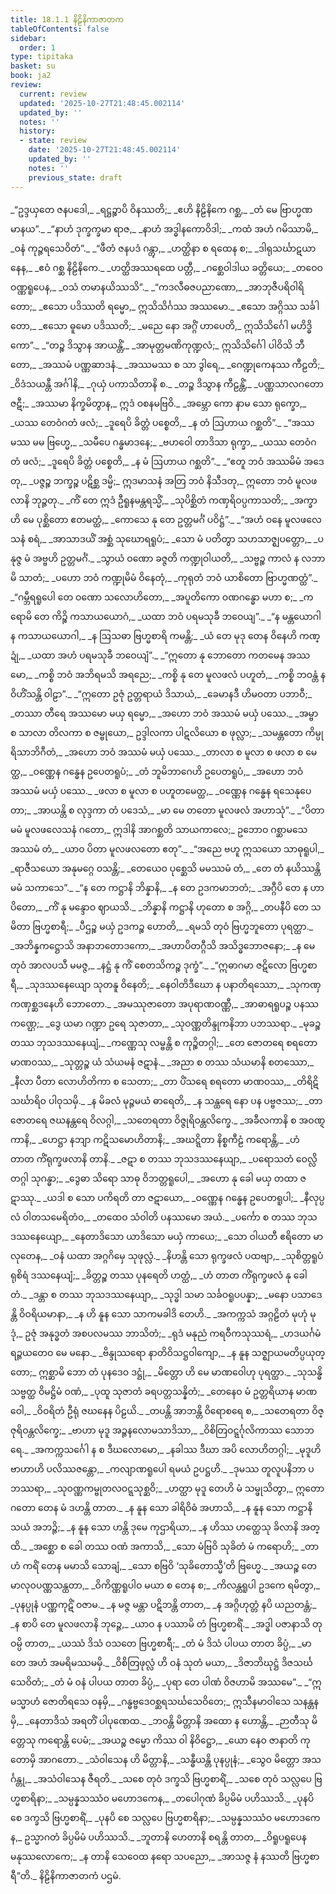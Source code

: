 ```yaml
---
title: 18.1.1 နိဠိနိကာဇာတက
tableOfContents: false
sidebar:
  order: 1
type: tipitaka
basket: su
book: ja2
review:
  current: review
  updated: '2025-10-27T21:48:45.002114'
  updated_by: ''
  notes: ''
  history:
  - state: review
    date: '2025-10-27T21:48:45.002114'
    updated_by: ''
    notes: ''
    previous_state: draft
---
```



<ReviewStatus review={frontmatter.review} showDetails={true} />

<HypothesisAnnotation frontmatter={frontmatter} />

<DynamicBreadcrumb />

<Division number="1" book="ja2" e="ch" v="23" p="31">

<Paragraph number="255" type="verses" book="ja2">
_“ဥဒ္ဒယှတေ ဇနပဒေါ,_  
_ရဋ္ဌဉ္စာပိ ဝိနဿတိ;_  
_ဧဟိ နိဠိနိကေ ဂစ္ဆ,_  
_တံ မေ ဗြာဟ္မဏမာနယ”._  

</Paragraph>

</Division>
<Division number="2" book="ja2" e="ch" v="23" p="31">

<Paragraph number="256" type="verses" book="ja2">
_“နာဟံ ဒုက္ခက္ခမာ ရာဇ,_  
_နာဟံ အဒ္ဓါနကောဝိဒါ;_  
_ကထံ အဟံ ဂမိဿာမိ,_  
_ဝနံ ကုဉ္ဇရသေဝိတံ”._  

</Paragraph>

</Division>
<Division number="3" book="ja2" e="ch" v="23" p="31">

<Paragraph number="257" type="verses" book="ja2">
_“ဖီတံ ဇနပဒံ ဂန္တွာ,_  
_ဟတ္ထိနာ စ ရထေန စ;_  
_ဒါရုသင်္ဃာဋယာနေန,_  
_ဧဝံ ဂစ္ဆ နိဠိနိကေ._  

</Paragraph>

</Division>
<Division number="4" book="ja2" e="ch" v="23" p="31">

<Paragraph number="258" type="verses" book="ja2">
_ဟတ္ထိအဿရထေ ပတ္တီ,_  
_ဂစ္ဆေဝါဒါယ ခတ္တိယေ;_  
_တဝေဝ ဝဏ္ဏရူပေန,_  
_ဝသံ တမာနယိဿသိ”._  

</Paragraph>

</Division>
<Division number="5" book="ja2" e="ch" v="23" p="31">

<Paragraph number="259" type="verses" book="ja2">
_“ကဒလီဓဇပညာဏော,_  
_အာဘုဇီပရိဝါရိတော;_  
_ဧသော ပဒိဿတိ ရမ္မော,_  
ဣသိသိင်္ဂဿ အဿမော._  

</Paragraph>

</Division>
<Division number="6" book="ja2" e="ch" v="23" p="31">

<Paragraph number="260" type="verses" book="ja2">
_ဧသော အဂ္ဂိဿ သင်္ခါတော,_  
_ဧသော ဓူမော ပဒိဿတိ;_  
_မညေ နော အဂ္ဂိံ ဟာပေတိ,_  
ဣသိသိင်္ဂေါ မဟိဒ္ဓိကော”._  

</Paragraph>

</Division>
<Division number="7" book="ja2" e="ch" v="23" p="31">

<Paragraph number="261" type="verses" book="ja2">
_“တဉ္စ ဒိသွာန အာယန္တိံ,_  
_အာမုတ္တမဏိကုဏ္ဍလံ;_  
ဣသိသိင်္ဂေါ ပါဝိသိ ဘီတော,_  
_အဿမံ ပဏ္ဏဆာဒနံ._  

</Paragraph>

</Division>
<Division number="8" book="ja2" e="ch" v="23" p="31">

<Paragraph number="262" type="verses" book="ja2">
_အဿမဿ စ သာ ဒွါရေ,_  
_ဂေဏ္ဍုကေနဿ ကီဠတိ;_  
_ဝိဒံသယန္တီ အင်္ဂါနိ,_  
_ဂုယှံ ပကာသိတာနိ စ._  

</Paragraph>

</Division>
<Division number="9" book="ja2" e="ch" v="23" p="31">

<Paragraph number="263" type="verses" book="ja2">
_တဉ္စ ဒိသွာန ကီဠန္တိံ,_  
_ပဏ္ဏသာလဂတော ဇဋီ;_  
_အဿမာ နိက္ခမိတွာန,_  
ဣဒံ ဝစနမဗြဝိ._  

</Paragraph>

</Division>
<Division number="10" book="ja2" e="ch" v="23" p="31">

<Paragraph number="264" type="verses" book="ja2">
_အမ္ဘော ကော နာမ သော ရုက္ခော,_  
_ယဿ တေဝံဂတံ ဖလံ;_  
_ဒူရေပိ ခိတ္တံ ပစ္စေတိ,_  
_န တံ ဩဟာယ ဂစ္ဆတိ”._  

</Paragraph>

</Division>
<Division number="11" book="ja2" e="ch" v="23" p="32">

<Paragraph number="265" type="verses" book="ja2">
_“အဿမဿ မမ ဗြဟ္မေ,_  
_သမီပေ ဂန္ဓမာဒနေ;_  
_ဗဟဝေါ တာဒိသာ ရုက္ခာ,_  
_ယဿ တေဝံဂတံ ဖလံ;_  
_ဒူရေပိ ခိတ္တံ ပစ္စေတိ,_  
_န မံ ဩဟာယ ဂစ္ဆတိ”._  

</Paragraph>

</Division>
<Division number="12" book="ja2" e="ch" v="23" p="32">

<Paragraph number="266" book="ja2">
_“ဧတူ ဘဝံ အဿမိမံ အဒေတု,_  
_ပဇ္ဇဉ္စ ဘက္ခဉ္စ ပဋိစ္ဆ ဒမ္မိ;_  
ဣဒမာသနံ အတြ ဘဝံ နိသီဒတု,_  
ဣတော ဘဝံ မူလဖလာနိ ဘုဉ္ဇတု._  

</Paragraph>

</Division>
<Division number="13" book="ja2" e="ch" v="23" p="32">

<Paragraph number="267" type="verses" book="ja2">
_ကိံ တေ ဣဒံ ဦရူနမန္တရသ္မိံ,_  
_သုပိစ္ဆိတံ ကဏှရိဝပ္ပကာသတိ;_  
_အက္ခာဟိ မေ ပုစ္ဆိတော ဧတမတ္ထံ,_  
_ကောသေ နု တေ ဥတ္တမင်္ဂံ ပဝိဋ္ဌံ”._  

</Paragraph>

</Division>
<Division number="14" book="ja2" e="ch" v="23" p="32">

<Paragraph number="268" type="verses" book="ja2">
_“အဟံ ဝနေ မူလဖလေသနံ စရံ,_  
_အာသာဒယိံ အစ္ဆံ သုဃောရရူပံ;_  
_သော မံ ပတိတွာ သဟသာဇ္ဈပတ္တော,_  
_ပနုဇ္ဇ မံ အဗ္ဗဟိ ဥတ္တမင်္ဂံ._  

</Paragraph>

</Division>
<Division number="15" book="ja2" e="ch" v="23" p="32">

<Paragraph number="269" type="verses" book="ja2">
_သွာယံ ဝဏော ခဇ္ဇတိ ကဏ္ဍုဝါယတိ,_  
_သဗ္ဗဉ္စ ကာလံ န လဘာမိ သာတံ;_  
_ပဟော ဘဝံ ကဏ္ဍုမိမံ ဝိနေတုံ,_  
_ကုရုတံ ဘဝံ ယာစိတော ဗြာဟ္မဏတ္ထံ”._  

</Paragraph>

</Division>
<Division number="16" book="ja2" e="ch" v="23" p="32">

<Paragraph number="270" type="verses" book="ja2">
_“ဂမ္ဘီရရူပေါ တေ ဝဏော သလောဟိတော,_  
_အပူတိကော ဝဏဂန္ဓော မဟာ စ;_  
_ကရောမိ တေ ကိဉ္စိ ကသာယယောဂံ,_  
_ယထာ ဘဝံ ပရမသုခီ ဘဝေယျ”._  

</Paragraph>

</Division>
<Division number="17" book="ja2" e="ch" v="23" p="33">

<Paragraph number="271" type="verses" book="ja2">
_“န မန္တယောဂါ န ကသာယယောဂါ,_  
_န ဩသဓာ ဗြဟ္မစာရိ ကမန္တိ;_  
_ယံ တေ မုဒု တေန ဝိနေဟိ ကဏ္ဍုံ,_  
_ယထာ အဟံ ပရမသုခီ ဘဝေယျံ”._  

</Paragraph>

</Division>
<Division number="18" book="ja2" e="ch" v="23" p="33">

<Paragraph number="272" type="verses" book="ja2">
_“ဣတော နု ဘောတော ကတမေန အဿမော,_  
_ကစ္စိ ဘဝံ အဘိရမသိ အရညေ;_  
_ကစ္စိ နု တေ မူလဖလံ ပဟူတံ,_  
_ကစ္စိ ဘဝန္တံ န ဝိဟိံသန္တိ ဝါဠာ”._  

</Paragraph>

</Division>
<Division number="19" book="ja2" e="ch" v="23" p="33">

<Paragraph number="273" type="verses" book="ja2">
_“ဣတော ဥဇုံ ဥတ္တရာယံ ဒိသာယံ,_  
_ခေမာနဒီ ဟိမဝတာ ပဘာဝီ;_  
_တဿာ တီရေ အဿမော မယှ ရမ္မော,_  
_အဟော ဘဝံ အဿမံ မယှံ ပဿေ._  

</Paragraph>

</Division>
<Division number="20" book="ja2" e="ch" v="23" p="33">

<Paragraph number="274" type="verses" book="ja2">
_အမ္ဗာ စ သာလာ တိလကာ စ ဇမ္ဗုယော,_  
ဥဒ္ဒါလကာ ပါဋလိယော စ ဖုလ္လာ;_  
_သမန္တတော ကိမ္ပုရိသာဘိဂီတံ,_  
_အဟော ဘဝံ အဿမံ မယှံ ပဿေ._  

</Paragraph>

</Division>
<Division number="21" book="ja2" e="ch" v="23" p="33">

<Paragraph number="275" type="verses" book="ja2">
_တာလာ စ မူလာ စ ဖလာ စ မေတ္ထ,_  
_ဝဏ္ဏေန ဂန္ဓေန ဥပေတရူပံ;_  
_တံ ဘူမိဘာဂေဟိ ဥပေတရူပံ,_  
_အဟော ဘဝံ အဿမံ မယှံ ပဿေ._  

</Paragraph>

</Division>
<Division number="22" book="ja2" e="ch" v="23" p="55">

<Paragraph number="276" type="verses" book="ja2">
_ဖလာ စ မူလာ စ ပဟူတမေတ္ထ,_  
_ဝဏ္ဏေန ဂန္ဓေန ရသေနုပေတာ;_  
_အာယန္တိ စ လုဒ္ဒကာ တံ ပဒေသံ,_  
_မာ မေ တတော မူလဖလံ အဟာသုံ”._  

</Paragraph>

</Division>
<Division number="23" book="ja2" e="ch" v="23" p="33">

<Paragraph number="277" book="ja2">
_“ပိတာ မမံ မူလဖလေသနံ ဂတော,_  
ဣဒါနိ အာဂစ္ဆတိ သာယကာလေ;_  
ဥဘောဝ ဂစ္ဆာမသေ အဿမံ တံ,_  
_ယာဝ ပိတာ မူလဖလတော ဧတု”._  

</Paragraph>

</Division>
<Division number="24" book="ja2" e="ch" v="23" p="34">

<Paragraph number="278" type="verses" book="ja2">
_“အညေ ဗဟူ ဣသယော သာဓုရူပါ,_  
_ရာဇီသယော အနုမဂ္ဂေ ဝသန္တိ;_  
_တေယေဝ ပုစ္ဆေသိ မမဿမံ တံ,_  
_တေ တံ နယိဿန္တိ မမံ သကာသေ”._  

</Paragraph>

</Division>
<Division number="25" book="ja2" e="ch" v="23" p="34">

<Paragraph number="279" type="verses" book="ja2">
_“န တေ ကဋ္ဌာနိ ဘိန္နာနိ,_  
_န တေ ဥဒကမာဘတံ;_  
_အဂ္ဂီပိ တေ န ဟာပိတော,_  
_ကိံ နု မန္ဒောဝ ဈာယသိ._  

</Paragraph>

</Division>
<Division number="26" book="ja2" e="ch" v="23" p="34">

<Paragraph number="280" type="verses" book="ja2">
_ဘိန္နာနိ ကဋ္ဌာနိ ဟုတော စ အဂ္ဂိ,_  
_တပနီပိ တေ သမိတာ ဗြဟ္မစာရီ;_  
_ပီဌဉ္စ မယှံ ဥဒကဉ္စ ဟောတိ,_  
_ရမသိ တုဝံ ဗြဟ္မဘူတော ပုရတ္ထာ._  

</Paragraph>

</Division>
<Division number="27" book="ja2" e="ch" v="23" p="34">

<Paragraph number="281" type="verses" book="ja2">
_အဘိန္နကဋ္ဌောသိ အနာဘတောဒကော,_  
_အဟာပိတဂ္ဂီသိ အသိဒ္ဓဘောဇနော;_  
_န မေ တုဝံ အာလပသီ မမဇ္ဇ,_  
_နဋ္ဌံ နု ကိံ စေတသိကဉ္စ ဒုက္ခံ”._  

</Paragraph>

</Division>
<Division number="28" book="ja2" e="ch" v="23" p="34">

<Paragraph number="282" type="verses" book="ja2">
_“ဣဓာဂမာ ဇဋိလော ဗြဟ္မစာရီ,_  
_သုဒဿနေယျော သုတနူ ဝိနေတိ;_  
_နေဝါတိဒီဃော န ပနာတိရဿော,_  
_သုကဏှကဏှစ္ဆဒနေဟိ ဘောတော._  

</Paragraph>

</Division>
<Division number="29" book="ja2" e="ch" v="23" p="34">

<Paragraph number="283" type="verses" book="ja2">
_အမဿုဇာတော အပုရာဏဝဏ္ဏီ,_  
_အာဓာရရူပဉ္စ ပနဿ ကဏ္ဌေ;_  
_ဒွေ ယမာ ဂဏ္ဍာ ဥရေ သုဇာတာ,_  
_သုဝဏ္ဏတိန္ဒုကနိဘာ ပဘဿရာ._  

</Paragraph>

</Division>
<Division number="30" book="ja2" e="ch" v="23" p="34">

<Paragraph number="284" type="verses" book="ja2">
_မုခဉ္စ တဿ ဘုသဒဿနေယျံ,_  
_ကဏ္ဏေသု လမ္ဗန္တိ စ ကုဉ္စိတဂ္ဂါ;_  
_တေ ဇောတရေ စရတော မာဏဝဿ,_  
_သုတ္တဉ္စ ယံ သံယမနံ ဇဋာနံ._  

</Paragraph>

</Division>
<Division number="31" book="ja2" e="ch" v="23" p="35">

<Paragraph number="285" type="verses" book="ja2">
_အညာ စ တဿ သံယမာနိ စတဿော,_  
_နီလာ ပီတာ လောဟိတိကာ စ သေတာ;_  
_တာ ပိံသရေ စရတော မာဏဝဿ,_  
_တိရိဋိသင်္ဃာရိဝ ပါဝုသမှိ._  

</Paragraph>

</Division>
<Division number="32" book="ja2" e="ch" v="23" p="35">

<Paragraph number="286" type="verses" book="ja2">
_န မိခလံ မုဉ္ဇမယံ ဓာရေတိ,_  
_န သန္ထရေ နော ပန ပဗ္ဗဇဿ;_  
_တာ ဇောတရေ ဇဃနန္တရေ ဝိလဂ္ဂါ,_  
_သတေရတာ ဝိဇ္ဇုရိဝန္တလိက္ခေ._  

</Paragraph>

</Division>
<Division number="33" book="ja2" e="ch" v="23" p="35">

<Paragraph number="287" type="verses" book="ja2">
_အခီလကာနိ စ အဝဏ္ဋကာနိ,_  
_ဟေဋ္ဌာ နဘျာ ကဋိသမောဟိတာနိ;_  
_အဃဋ္ဋိတာ နိစ္စကီဠံ ကရောန္တိ,_  
_ဟံ တာတ ကိံရုက္ခဖလာနိ တာနိ._  

</Paragraph>

</Division>
<Division number="34" book="ja2" e="ch" v="23" p="35">

<Paragraph number="288" type="verses" book="ja2">
_ဇဋာ စ တဿ ဘုသဒဿနေယျာ,_  
_ပရောသတံ ဝေလ္လိတဂ္ဂါ သုဂန္ဓာ;_  
_ဒွေဓာ သိရော သာဓု ဝိဘတ္တရူပေါ,_  
_အဟော နု ခေါ မယှ တထာ ဇဋာဿု._  

</Paragraph>

</Division>
<Division number="35" book="ja2" e="ch" v="23" p="35">

<Paragraph number="289" type="verses" book="ja2">
_ယဒါ စ သော ပကိရတိ တာ ဇဋာယော,_  
_ဝဏ္ဏေန ဂန္ဓေန ဥပေတရူပါ;_  
_နီလုပ္ပလံ ဝါတသမေရိတံဝ,_  
_တထေဝ သံဝါတိ ပနဿမော အယံ._  

</Paragraph>

</Division>
<Division number="36" book="ja2" e="ch" v="23" p="35">

<Paragraph number="290" type="verses" book="ja2">
_ပင်္ကော စ တဿ ဘုသဒဿနေယျော,_  
_နေတာဒိသော ယာဒိသော မယှံ ကာယေ;_  
_သော ဝါယတီ ဧရိတော မာလုတေန,_  
_ဝနံ ယထာ အဂ္ဂဂိမှေ သုဖုလ္လံ._  

</Paragraph>

</Division>
<Division number="37" book="ja2" e="ch" v="23" p="36">

<Paragraph number="291" type="verses" book="ja2">
_နိဟန္တိ သော ရုက္ခဖလံ ပထဗျာ,_  
_သုစိတ္တရူပံ ရုစိရံ ဒဿနေယျံ;_  
_ခိတ္တဉ္စ တဿ ပုနရေတိ ဟတ္ထံ,_  
_ဟံ တာတ ကိံရုက္ခဖလံ နု ခေါ တံ._  

</Paragraph>

</Division>
<Division number="38" book="ja2" e="ch" v="23" p="36">

<Paragraph number="292" type="verses" book="ja2">
_ဒန္တာ စ တဿ ဘုသဒဿနေယျာ,_  
_သုဒ္ဓါ သမာ သင်္ခဝရူပပန္နာ;_  
_မနော ပသာဒေန္တိ ဝိဝရိယမာနာ,_  
_န ဟိ နူန သော သာကမခါဒိ တေဟိ._  

</Paragraph>

</Division>
<Division number="39" book="ja2" e="ch" v="23" p="36">

<Paragraph number="293" type="verses" book="ja2">
_အကက္ကသံ အဂ္ဂဠိတံ မုဟုံ မုဒုံ,_  
ဥဇုံ အနုဒ္ဓတံ အစပလမဿ ဘာသိတံ;_  
_ရုဒံ မနုညံ ကရဝီကသုဿရံ,_  
_ဟဒယင်္ဂမံ ရဉ္ဇယတေဝ မေ မနော._  

</Paragraph>

</Division>
<Division number="40" book="ja2" e="ch" v="23" p="36">

<Paragraph number="294" type="verses" book="ja2">
_ဗိန္ဒုဿရော နာတိဝိသဋ္ဌဝါကျော,_  
_န နူန သဇ္ဈာယမတိပ္ပယုတ္တော;_  
ဣစ္ဆာမိ ဘော တံ ပုနဒေဝ ဒဋ္ဌုံ,_  
_မိတ္တော ဟိ မေ မာဏဝေါဟု ပုရတ္ထာ._  

</Paragraph>

</Division>
<Division number="41" book="ja2" e="ch" v="23" p="36">

<Paragraph number="295" type="verses" book="ja2">
_သုသန္ဓိ သဗ္ဗတ္ထ ဝိမဋ္ဌိမံ ဝဏံ,_  
_ပုထူ သုဇာတံ ခရပတ္တသန္နိတံ;_  
_တေနေဝ မံ ဥတ္တရိယာန မာဏဝေါ,_  
_ဝိဝရိတံ ဦရုံ ဇဃနေန ပိဠယိ._  

</Paragraph>

</Division>
<Division number="42" book="ja2" e="ch" v="23" p="36">

<Paragraph number="296" type="verses" book="ja2">
_တပန္တိ အာဘန္တိ ဝိရောစရေ စ,_  
_သတေရတာ ဝိဇ္ဇုရိဝန္တလိက္ခေ;_  
_ဗာဟာ မုဒူ အဉ္ဇနလောမသာဒိသာ,_  
_ဝိစိတြဝဋ္ဋင်္ဂုလိကာဿ သောဘရေ._  

</Paragraph>

</Division>
<Division number="43" book="ja2" e="ch" v="23" p="37">

<Paragraph number="297" type="verses" book="ja2">
_အကက္ကသင်္ဂေါ န စ ဒီဃလောမော,_  
_နခါဿ ဒီဃာ အပိ လောဟိတဂ္ဂါ;_  
_မုဒူဟိ ဗာဟာဟိ ပလိဿဇန္တော,_  
_ကလျာဏရူပေါ ရမယံ ဥပဋ္ဌဟိ._  

</Paragraph>

</Division>
<Division number="44" book="ja2" e="ch" v="23" p="37">

<Paragraph number="298" type="verses" book="ja2">
_ဒုမဿ တူလူပနိဘာ ပဘဿရာ,_  
_သုဝဏ္ဏကမ္ဗုတလဝဋ္ဋသုစ္ဆဝိ;_  
_ဟတ္ထာ မုဒူ တေဟိ မံ သမ္ဖုသိတွာ,_  
ဣတော ဂတော တေန မံ ဒဟန္တိ တာတ._  

</Paragraph>

</Division>
<Division number="45" book="ja2" e="ch" v="23" p="37">

<Paragraph number="299" type="verses" book="ja2">
_န နူန သော ခါရိဝိဓံ အဟာသိ,_  
_န နူန သော ကဋ္ဌာနိ သယံ အဘဉ္ဇိ;_  
_န နူန သော ဟန္တိ ဒုမေ ကုဌာရိယာ,_  
_န ဟိဿ ဟတ္ထေသု ခိလာနိ အတ္ထိ._  

</Paragraph>

</Division>
<Division number="46" book="ja2" e="ch" v="23" p="37">

<Paragraph number="300" type="verses" book="ja2">
_အစ္ဆော စ ခေါ တဿ ဝဏံ အကာသိ,_  
_သော မံဗြဝိ သုခိတံ မံ ကရောဟိ;_  
_တာဟံ ကရိံ တေန မမာသိ သောချံ,_  
_သော စဗြဝိ ‘သုခိတောသ္မီ’တိ ဗြဟ္မေ._  

</Paragraph>

</Division>
<Division number="47" book="ja2" e="ch" v="23" p="37">

<Paragraph number="301" type="verses" book="ja2">
_အယဉ္စ တေ မာလုဝပဏ္ဏသန္ထတာ,_  
_ဝိကိဏ္ဏရူပါဝ မယာ စ တေန စ;_  
_ကိလန္တရူပါ ဥဒကေ ရမိတွာ,_  
_ပုနပ္ပုနံ ပဏ္ဏကုဋိံ ဝဇာမ._  

</Paragraph>

</Division>
<Division number="48" book="ja2" e="ch" v="23" p="37">

<Paragraph number="302" type="verses" book="ja2">
_န မဇ္ဇ မန္တာ ပဋိဘန္တိ တာတ,_  
_န အဂ္ဂိဟုတ္တံ နပိ ယညတန္တံ;_  
_န စာပိ တေ မူလဖလာနိ ဘုဉ္ဇေ,_  
_ယာဝ န ပဿာမိ တံ ဗြဟ္မစာရိံ._  

</Paragraph>

</Division>
<Division number="49" book="ja2" e="ch" v="23" p="38">

<Paragraph number="303" type="verses" book="ja2">
_အဒ္ဓါ ပဇာနာသိ တုဝမ္ပိ တာတ,_  
_ယဿံ ဒိသံ ဝသတေ ဗြဟ္မစာရီ;_  
_တံ မံ ဒိသံ ပါပယ တာတ ခိပ္ပံ,_  
_မာ တေ အဟံ အမရိမဿမမှိ._  

</Paragraph>

</Division>
<Division number="50" book="ja2" e="ch" v="23" p="38">

<Paragraph number="304" type="verses" book="ja2">
_ဝိစိတြဖုလ္လံ ဟိ ဝနံ သုတံ မယာ,_  
_ဒိဇာဘိဃုဋ္ဌံ ဒိဇသင်္ဃသေဝိတံ;_  
_တံ မံ ဝနံ ပါပယ တာတ ခိပ္ပံ,_  
_ပုရာ တေ ပါဏံ ဝိဇဟာမိ အဿမေ”._  

</Paragraph>

</Division>
<Division number="51" book="ja2" e="ch" v="23" p="38">

<Paragraph number="305" type="verses" book="ja2">
_“ဣမသ္မာဟံ ဇောတိရသေ ဝနမှိ,_  
_ဂန္ဓဗ္ဗဒေဝစ္ဆရသင်္ဃသေဝိတေ;_  
ဣသီနမာဝါသေ သနန္တနမှိ,_  
_နေတာဒိသံ အရတိံ ပါပုဏေထ._  

</Paragraph>

</Division>
<Division number="52" book="ja2" e="ch" v="23" p="38">

<Paragraph number="306" type="verses" book="ja2">
_ဘဝန္တိ မိတ္တာနိ အထော န ဟောန္တိ,_  
_ဉာတီသု မိတ္တေသု ကရောန္တိ ပေမံ;_  
_အယဉ္စ ဇမ္မော ကိဿ ဝါ နိဝိဋ္ဌော,_  
_ယော နေဝ ဇာနာတိ ကုတောမှိ အာဂတော._  

</Paragraph>

</Division>
<Division number="53" book="ja2" e="ch" v="23" p="38">

<Paragraph number="307" type="verses" book="ja2">
_သံဝါသေန ဟိ မိတ္တာနိ,_  
_သန္ဓီယန္တိ ပုနပ္ပုနံ;_  
_သွေဝ မိတ္တော အသင်္ဂန္တု,_  
_အသံဝါသေန ဇီရတိ._  

</Paragraph>

</Division>
<Division number="54" book="ja2" e="ch" v="23" p="38">

<Paragraph number="308" type="verses" book="ja2">
_သစေ တုဝံ ဒက္ခသိ ဗြဟ္မစာရိံ,_  
_သစေ တုဝံ သလ္လပေ ဗြဟ္မစာရိနာ;_  
_သမ္ပန္နသဿံဝ မဟောဒကေန,_  
_တပေါဂုဏံ ခိပ္ပမိမံ ပဟိဿသိ._  

</Paragraph>

</Division>
<Division number="55" book="ja2" e="ch" v="23" p="38">

<Paragraph number="309" type="verses" book="ja2">
_ပုနပိ စေ ဒက္ခသိ ဗြဟ္မစာရိံ,_  
_ပုနပိ စေ သလ္လပေ ဗြဟ္မစာရိနာ;_  
_သမ္ပန္နသဿံဝ မဟောဒကေန,_  
ဥသ္မာဂတံ ခိပ္ပမိမံ ပဟိဿသိ._  

</Paragraph>

</Division>
<Division number="56" book="ja2" e="ch" v="23" p="39">

<Paragraph number="310" type="verses" book="ja2">
_ဘူတာနိ ဟေတာနိ စရန္တိ တာတ,_  
_ဝိရူပရူပေန မနုဿလောကေ;_  
_န တာနိ သေဝေထ နရော သပညော,_  
_အာသဇ္ဇ နံ နဿတိ ဗြဟ္မစာရီ”တိ._  


</Paragraph>
</Division>

<Paragraph number="311" type="center" book="ja2">
နိဠိနိကာဇာတကံ ပဌမံ.
</Paragraph>
